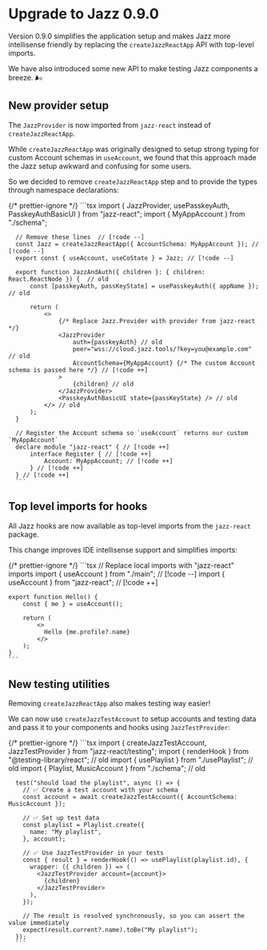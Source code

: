 
# Upgrade to Jazz 0.9.0

Version 0.9.0 simplifies the application setup and makes Jazz more intellisense friendly by
replacing the `createJazzReactApp` API with top-level imports.

We have also introduced some new API to make testing Jazz components a breeze. 🌬️

## New provider setup

The `JazzProvider` is now imported from `jazz-react` instead of `createJazzReactApp`.

While `createJazzReactApp` was originally designed to setup strong typing for custom Account schemas in `useAccount`,
we found that this approach made the Jazz setup awkward and confusing for some users.

So we decided to remove `createJazzReactApp` step and to provide the types through namespace declarations:

  <CodeGroup>
      {/* prettier-ignore */}
      ```tsx
      import { JazzProvider, usePasskeyAuth, PasskeyAuthBasicUI } from "jazz-react";
      import { MyAppAccount } from "./schema";

      // Remove these lines  // [!code --]
      const Jazz = createJazzReactApp({ AccountSchema: MyAppAccount }); // [!code --]
      export const { useAccount, useCoState } = Jazz; // [!code --]

      export function JazzAndAuth({ children }: { children: React.ReactNode }) {  // old
          const [passkeyAuth, passKeyState] = usePasskeyAuth({ appName });  // old

          return (
              <>
                  {/* Replace Jazz.Provider with provider from jazz-react */}
                  <JazzProvider
                      auth={passkeyAuth} // old
                      peer="wss://cloud.jazz.tools/?key=you@example.com" // old
                      AccountSchema={MyAppAccount} {/* The custom Account schema is passed here */} // [!code ++]
                  >
                      {children} // old
                  </JazzProvider>
                  <PasskeyAuthBasicUI state={passKeyState} /> // old
              </> // old
          );
      }

      // Register the Account schema so `useAccount` returns our custom `MyAppAccount`
      declare module "jazz-react" { // [!code ++]
          interface Register { // [!code ++]
              Account: MyAppAccount; // [!code ++]
          } // [!code ++]
      } // [!code ++]
      ```
  </CodeGroup>

## Top level imports for hooks

All Jazz hooks are now available as top-level imports from the `jazz-react` package.

This change improves IDE intellisense support and simplifies imports:

  <CodeGroup>
    {/* prettier-ignore */}
    ```tsx
    // Replace local imports with "jazz-react" imports
    import { useAccount } from "./main"; // [!code --]
    import { useAccount } from "jazz-react"; // [!code ++]

    export function Hello() {
        const { me } = useAccount();

        return (
            <>
              Hello {me.profile?.name}
            </>
        );
    }
    ```
  </CodeGroup>

## New testing utilities

Removing `createJazzReactApp` also makes testing way easier!

We can now use `createJazzTestAccount` to setup accounts and testing data and pass it to
your components and hooks using `JazzTestProvider`:

  <CodeGroup>
      {/* prettier-ignore */}
      ```tsx
      import { createJazzTestAccount, JazzTestProvider } from "jazz-react/testing";
      import { renderHook } from "@testing-library/react"; // old
      import { usePlaylist } from "./usePlaylist"; // old
      import { Playlist, MusicAccount } from "./schema"; // old

      test("should load the playlist", async () => {
        // ✅ Create a test account with your schema
        const account = await createJazzTestAccount({ AccountSchema: MusicAccount });

        // ✅ Set up test data
        const playlist = Playlist.create({
          name: "My playlist",
        }, account);

        // ✅ Use JazzTestProvider in your tests
        const { result } = renderHook(() => usePlaylist(playlist.id), {
          wrapper: ({ children }) => (
            <JazzTestProvider account={account}>
              {children}
            </JazzTestProvider>
          ),
        });

        // The result is resolved synchronously, so you can assert the value immediately
        expect(result.current?.name).toBe("My playlist");
      });
      ```
  </CodeGroup>
